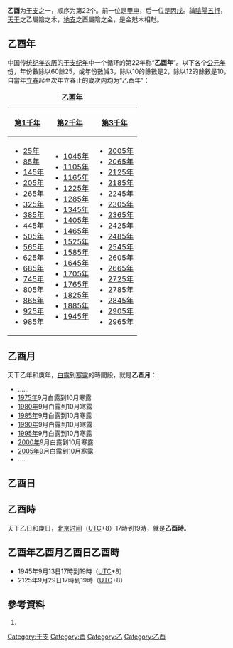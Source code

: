 {{Ganzhi-1}}

'''乙酉'''为[[干支|干支]]之一，顺序为第22个。前一位是[[甲申|甲申]]，后一位是[[丙戌|丙戌]]。論[[陰陽|陰陽]][[五行|五行]]，[[天干|天干]]之乙屬陰之木，[[地支|地支]]之酉屬陰之金，是金尅木相尅。

==乙酉年==
中国传统[[纪年|纪年]][[农历|农历]]的[[干支纪年|干支纪年]]中一个循环的第22年称“'''乙酉年'''”。以下各个[[公元|公元]][[年|年]]份，年份數除以60餘25，或年份數減3，除以10的餘數是2，除以12的餘數是10，自當年[[立春|立春]]起至次年立春止的歲次内均为“乙酉年”：

{| class="wikitable"
|+'''乙酉年'''
|-
![[第1千年|第1千年]]!![[第2千年|第2千年]]!![[第3千年|第3千年]]
|-
|
*[[25年|25年]]
*[[85年|85年]]
*[[145年|145年]]
*[[205年|205年]]
*[[265年|265年]]
*[[325年|325年]]
*[[385年|385年]]
*[[445年|445年]]
*[[505年|505年]]
*[[565年|565年]]
*[[625年|625年]]
*[[685年|685年]]
*[[745年|745年]]
*[[805年|805年]]
*[[865年|865年]]
*[[925年|925年]]
*[[985年|985年]]
|
*[[1045年|1045年]]
*[[1105年|1105年]]
*[[1165年|1165年]]
*[[1225年|1225年]]
*[[1285年|1285年]]
*[[1345年|1345年]]
*[[1405年|1405年]]
*[[1465年|1465年]]
*[[1525年|1525年]]
*[[1585年|1585年]]
*[[1645年|1645年]]
*[[1705年|1705年]]
*[[1765年|1765年]]
*[[1825年|1825年]]
*[[1885年|1885年]]
*[[1945年|1945年]]
|
*[[2005年|2005年]]
*[[2065年|2065年]]
*[[2125年|2125年]]
*[[2185年|2185年]]
*[[2245年|2245年]]
*[[2305年|2305年]]
*[[2365年|2365年]]
*[[2425年|2425年]]
*[[2485年|2485年]]
*[[2545年|2545年]]
*[[2605年|2605年]]
*[[2665年|2665年]]
*[[2725年|2725年]]
*[[2785年|2785年]]
*[[2845年|2845年]]
*[[2905年|2905年]]
*[[2965年|2965年]]
|}

==乙酉月==
天干乙年和庚年，[[白露|白露]]到[[寒露|寒露]]的時間段，就是'''乙酉月'''：

*……
*[[1975年|1975年]]9月白露到10月寒露
*[[1980年|1980年]]9月白露到10月寒露
*[[1985年|1985年]]9月白露到10月寒露
*[[1990年|1990年]]9月白露到10月寒露
*[[1995年|1995年]]9月白露到10月寒露
*[[2000年|2000年]]9月白露到10月寒露
*[[2005年|2005年]]9月白露到10月寒露
*……

==乙酉日==
{{平年干支紀日	
|J101=	14年、94年、174年、254年、334年、414年、494年、574年、654年、734年、814年、894年、974年、1054年、1134年、1214年、1294年、1374年、1454年、1534年、1614年、……
|J102=	71年、151年、231年、311年、391年、471年、551年、631年、711年、791年、871年、951年、1031年、1111年、1191年、1271年、1351年、1431年、1511年、1591年、……
|J103=	25年、105年、185年、265年、345年、425年、505年、585年、665年、745年、825年、905年、985年、1065年、1145年、1225年、1305年、1385年、1465年、1545年、……
|J104=	82年、162年、242年、322年、402年、482年、562年、642年、722年、802年、882年、962年、1042年、1122年、1202年、1282年、1362年、1442年、1522年、1602年、……
|J105=	59年、139年、219年、299年、379年、459年、539年、619年、699年、779年、859年、939年、1019年、1099年、1179年、1259年、1339年、1419年、1499年、1579年、……
|J106=	13年、93年、173年、253年、333年、413年、493年、573年、653年、733年、813年、893年、973年、1053年、1133年、1213年、1293年、1373年、1453年、1533年、1613年、……
|J107=	70年、150年、230年、310年、390年、470年、550年、630年、710年、790年、870年、950年、1030年、1110年、1190年、1270年、1350年、1430年、1510年、1590年、……
|J108=	47年、127年、207年、287年、367年、447年、527年、607年、687年、767年、847年、927年、1007年、1087年、1167年、1247年、1327年、1407年、1487年、1567年、……
|J109=	81年、161年、241年、321年、401年、481年、561年、641年、721年、801年、881年、961年、1041年、1121年、1201年、1281年、1361年、1441年、1521年、1601年、……
|J110=	58年、138年、218年、298年、378年、458年、538年、618年、698年、778年、858年、938年、1018年、1098年、1178年、1258年、1338年、1418年、1498年、1578年、……
|J111=	35年、115年、195年、275年、355年、435年、515年、595年、675年、755年、835年、915年、995年、1075年、1155年、1235年、1315年、1395年、1475年、1555年、……
|J112=	69年、149年、229年、309年、389年、469年、549年、629年、709年、789年、869年、949年、1029年、1109年、1189年、1269年、1349年、1429年、1509年、1589年、……
|J113=	46年、126年、206年、286年、366年、446年、526年、606年、686年、766年、846年、926年、1006年、1086年、1166年、1246年、1326年、1406年、1486年、1566年、……
|J114=	23年、103年、183年、263年、343年、423年、503年、583年、663年、743年、823年、903年、983年、1063年、1143年、1223年、1303年、1383年、1463年、1543年、1623年、……
|J115=	57年、137年、217年、297年、377年、457年、537年、617年、697年、777年、857年、937年、1017年、1097年、1177年、1257年、1337年、1417年、1497年、1577年、……
|J116=	34年、114年、194年、274年、354年、434年、514年、594年、674年、754年、834年、914年、994年、1074年、1154年、1234年、1314年、1394年、1474年、1554年、……
|J117=	11年、91年、171年、251年、331年、411年、491年、571年、651年、731年、811年、891年、971年、1051年、1131年、1211年、1291年、1371年、1451年、1531年、1611年、……
|J118=	45年、125年、205年、285年、365年、445年、525年、605年、685年、765年、845年、925年、1005年、1085年、1165年、1245年、1325年、1405年、1485年、1565年、……
|J119=	22年、102年、182年、262年、342年、422年、502年、582年、662年、742年、822年、902年、982年、1062年、1142年、1222年、1302年、1382年、1462年、1542年、1622年、……
|J120=	79年、159年、239年、319年、399年、479年、559年、639年、719年、799年、879年、959年、1039年、1119年、1199年、1279年、1359年、1439年、1519年、1599年、……
|J121=	33年、113年、193年、273年、353年、433年、513年、593年、673年、753年、833年、913年、993年、1073年、1153年、1233年、1313年、1393年、1473年、1553年、……
|J122=	10年、90年、170年、250年、330年、410年、490年、570年、650年、730年、810年、890年、970年、1050年、1130年、1210年、1290年、1370年、1450年、1530年、1610年、……
|J123=	67年、147年、227年、307年、387年、467年、547年、627年、707年、787年、867年、947年、1027年、1107年、1187年、1267年、1347年、1427年、1507年、1587年、……
|J124=	21年、101年、181年、261年、341年、421年、501年、581年、661年、741年、821年、901年、981年、1061年、1141年、1221年、1301年、1381年、1461年、1541年、1621年、……
|J125=	78年、158年、238年、318年、398年、478年、558年、638年、718年、798年、878年、958年、1038年、1118年、1198年、1278年、1358年、1438年、1518年、1598年、……
|J126=	55年、135年、215年、295年、375年、455年、535年、615年、695年、775年、855年、935年、1015年、1095年、1175年、1255年、1335年、1415年、1495年、1575年、……
|J127=	9年、89年、169年、249年、329年、409年、489年、569年、649年、729年、809年、889年、969年、1049年、1129年、1209年、1289年、1369年、1449年、1529年、1609年、……
|J128=	66年、146年、226年、306年、386年、466年、546年、626年、706年、786年、866年、946年、1026年、1106年、1186年、1266年、1346年、1426年、1506年、1586年、……
|J129=	43年、123年、203年、283年、363年、443年、523年、603年、683年、763年、843年、923年、1003年、1083年、1163年、1243年、1323年、1403年、1483年、1563年、……
|J130=	77年、157年、237年、317年、397年、477年、557年、637年、717年、797年、877年、957年、1037年、1117年、1197年、1277年、1357年、1437年、1517年、1597年、……
|J131=	54年、134年、214年、294年、374年、454年、534年、614年、694年、774年、854年、934年、1014年、1094年、1174年、1254年、1334年、1414年、1494年、1574年、……
|J201=	31年、111年、191年、271年、351年、431年、511年、591年、671年、751年、831年、911年、991年、1071年、1151年、1231年、1311年、1391年、1471年、1551年、……
|J202=	65年、145年、225年、305年、385年、465年、545年、625年、705年、785年、865年、945年、1025年、1105年、1185年、1265年、1345年、1425年、1505年、1585年、……
|J203=	42年、122年、202年、282年、362年、442年、522年、602年、682年、762年、842年、922年、1002年、1082年、1162年、1242年、1322年、1402年、1482年、1562年、……
|J204=	19年、99年、179年、259年、339年、419年、499年、579年、659年、739年、819年、899年、979年、1059年、1139年、1219年、1299年、1379年、1459年、1539年、1619年、……
|J205=	53年、133年、213年、293年、373年、453年、533年、613年、693年、773年、853年、933年、1013年、1093年、1173年、1253年、1333年、1413年、1493年、1573年、……
|J206=	30年、110年、190年、270年、350年、430年、510年、590年、670年、750年、830年、910年、990年、1070年、1150年、1230年、1310年、1390年、1470年、1550年、……
|J207=	7年、87年、167年、247年、327年、407年、487年、567年、647年、727年、807年、887年、967年、1047年、1127年、1207年、1287年、1367年、1447年、1527年、1607年、……
|J208=	41年、121年、201年、281年、361年、441年、521年、601年、681年、761年、841年、921年、1001年、1081年、1161年、1241年、1321年、1401年、1481年、1561年、……
|J209=	18年、98年、178年、258年、338年、418年、498年、578年、658年、738年、818年、898年、978年、1058年、1138年、1218年、1298年、1378年、1458年、1538年、1618年、……
|J210=	75年、155年、235年、315年、395年、475年、555年、635年、715年、795年、875年、955年、1035年、1115年、1195年、1275年、1355年、1435年、1515年、1595年、……
|J211=	29年、109年、189年、269年、349年、429年、509年、589年、669年、749年、829年、909年、989年、1069年、1149年、1229年、1309年、1389年、1469年、1549年、……
|J212=	6年、86年、166年、246年、326年、406年、486年、566年、646年、726年、806年、886年、966年、1046年、1126年、1206年、1286年、1366年、1446年、1526年、1606年、……
|J213=	63年、143年、223年、303年、383年、463年、543年、623年、703年、783年、863年、943年、1023年、1103年、1183年、1263年、1343年、1423年、1503年、1583年、……
|J214=	17年、97年、177年、257年、337年、417年、497年、577年、657年、737年、817年、897年、977年、1057年、1137年、1217年、1297年、1377年、1457年、1537年、1617年、……
|J215=	74年、154年、234年、314年、394年、474年、554年、634年、714年、794年、874年、954年、1034年、1114年、1194年、1274年、1354年、1434年、1514年、1594年、……
|J216=	51年、131年、211年、291年、371年、451年、531年、611年、691年、771年、851年、931年、1011年、1091年、1171年、1251年、1331年、1411年、1491年、1571年、……
|J217=	5年、85年、165年、245年、325年、405年、485年、565年、645年、725年、805年、885年、965年、1045年、1125年、1205年、1285年、1365年、1445年、1525年、1605年、……
|J218=	62年、142年、222年、302年、382年、462年、542年、622年、702年、782年、862年、942年、1022年、1102年、1182年、1262年、1342年、1422年、1502年、1582年、……
|J219=	39年、119年、199年、279年、359年、439年、519年、599年、679年、759年、839年、919年、999年、1079年、1159年、1239年、1319年、1399年、1479年、1559年、……
|J220=	73年、153年、233年、313年、393年、473年、553年、633年、713年、793年、873年、953年、1033年、1113年、1193年、1273年、1353年、1433年、1513年、1593年、……
|J221=	50年、130年、210年、290年、370年、450年、530年、610年、690年、770年、850年、930年、1010年、1090年、1170年、1250年、1330年、1410年、1490年、1570年、……
|J222=	27年、107年、187年、267年、347年、427年、507年、587年、667年、747年、827年、907年、987年、1067年、1147年、1227年、1307年、1387年、1467年、1547年、……
|J223=	61年、141年、221年、301年、381年、461年、541年、621年、701年、781年、861年、941年、1021年、1101年、1181年、1261年、1341年、1421年、1501年、1581年、……
|J224=	38年、118年、198年、278年、358年、438年、518年、598年、678年、758年、838年、918年、998年、1078年、1158年、1238年、1318年、1398年、1478年、1558年、……
|J225=	15年、95年、175年、255年、335年、415年、495年、575年、655年、735年、815年、895年、975年、1055年、1135年、1215年、1295年、1375年、1455年、1535年、1615年、……
|J226=	49年、129年、209年、289年、369年、449年、529年、609年、689年、769年、849年、929年、1009年、1089年、1169年、1249年、1329年、1409年、1489年、1569年、……
|J227=	26年、106年、186年、266年、346年、426年、506年、586年、666年、746年、826年、906年、986年、1066年、1146年、1226年、1306年、1386年、1466年、1546年、……
|J228=	83年、163年、243年、323年、403年、483年、563年、643年、723年、803年、883年、963年、1043年、1123年、1203年、1283年、1363年、1443年、1523年、1603年、……
|J301=	37年、117年、197年、277年、357年、437年、517年、597年、677年、757年、837年、917年、997年、1077年、1157年、1237年、1317年、1397年、1477年、1557年、……
|G101=	1593年、1673年、1719年、1799年、1822年、1925年、2005年、2085年
|G102=	1650年、1753年、1879年、1902年、1982年、2062年
|G103=	1627年、1730年、1833年、1959年、2039年
|G104=	1661年、1707年、1787年、1810年、1890年、1913年、1993年、2073年
|G105=	1638年、1741年、1867年、1970年、2050年
|G106=	1615年、1695年、1718年、1798年、1821年、1947年、2027年
|G107=	1649年、1775年、1878年、1901年、1981年、2061年
|G108=	1626年、1729年、1855年、1958年、2038年
|G109=	1603年、1683年、1706年、1786年、1809年、1889年、1935年、2015年、2095年
|G110=	1637年、1763年、1866年、1969年、2049年
|G111=	1614年、1694年、1717年、1797年、1843年、1946年、2026年
|G112=	1591年、1671年、1774年、1877年、1900年、1923年、2003年、2083年
|G113=	1625年、1751年、1854年、1957年、2037年
|G114=	1602年、1682年、1705年、1785年、1831年、1934年、2014年、2094年
|G115=	1659年、1762年、1865年、1911年、1991年、2071年
|G116=	1613年、1693年、1739年、1842年、1945年、2025年
|G117=	1590年、1670年、1773年、1819年、1899年、1922年、2002年、2082年
|G118=	1647年、1750年、1853年、1979年、2059年
|G119=	1601年、1681年、1727年、1830年、1933年、2013年、2093年
|G120=	1658年、1761年、1807年、1887年、1910年、1990年、2070年
|G121=	1635年、1738年、1841年、1967年、2047年
|G122=	1589年、1669年、1715年、1795年、1818年、1898年、1921年、2001年、2081年
|G123=	1646年、1749年、1875年、1978年、2058年
|G124=	1623年、1726年、1829年、1955年、2035年
|G125=	1657年、1703年、1783年、1806年、1886年、1909年、1989年、2069年
|G126=	1634年、1737年、1863年、1966年、2046年
|G127=	1611年、1691年、1714年、1794年、1817年、1897年、1943年、2023年
|G128=	1645年、1771年、1874年、1977年、2057年
|G129=	1622年、1725年、1851年、1954年、2034年
|G130=	1599年、1679年、1702年、1782年、1805年、1885年、1931年、2011年、2091年
|G131=	1633年、1759年、1862年、1965年、2045年
|G201=	1610年、1690年、1713年、1793年、1839年、1942年、2022年
|G202=	1587年、1667年、1770年、1873年、1919年、1999年、2079年
|G203=	1621年、1747年、1850年、1953年、2033年
|G204=	1598年、1678年、1701年、1781年、1827年、1930年、2010年、2090年
|G205=	1655年、1758年、1861年、1907年、1987年、2067年
|G206=	1609年、1689年、1735年、1838年、1941年、2021年
|G207=	1586年、1666年、1769年、1815年、1895年、1918年、1998年、2078年
|G208=	1643年、1746年、1849年、1975年、2055年
|G209=	1597年、1677年、1700年、1723年、1826年、1929年、2009年、2089年
|G210=	1654年、1757年、1803年、1883年、1906年、1986年、2066年
|G211=	1631年、1734年、1837年、1963年、2043年
|G212=	1585年、1665年、1711年、1791年、1814年、1894年、1917年、1997年、2077年、2100年
|G213=	1642年、1745年、1871年、1974年、2054年
|G214=	1619年、1699年、1722年、1825年、1951年、2031年
|G215=	1653年、1779年、1802年、1882年、1905年、1985年、2065年
|G216=	1630年、1733年、1859年、1962年、2042年
|G217=	1607年、1687年、1710年、1790年、1813年、1893年、1939年、2019年、2099年
|G218=	1641年、1767年、1870年、1973年、2053年
|G219=	1618年、1698年、1721年、1847年、1950年、2030年
|G220=	1595年、1675年、1778年、1801年、1881年、1927年、2007年、2087年
|G221=	1629年、1755年、1858年、1961年、2041年
|G222=	1606年、1686年、1709年、1789年、1835年、1938年、2018年、2098年
|G223=	1583年、1663年、1766年、1869年、1915年、1995年、2075年
|G224=	1617年、1697年、1743年、1846年、1949年、2029年
|G225=	1594年、1674年、1777年、1800年、1823年、1926年、2006年、2086年
|G226=	1651年、1754年、1857年、1903年、1983年、2063年
|G227=	1605年、1685年、1731年、1834年、1937年、2017年、2097年
|G228=	1582年、1662年、1765年、1811年、1891年、1914年、1994年、2074年
|G301=	1639年、1742年、1845年、1971年、2051年
}}	
	
{{閏年干支紀日	
|J101=	無
|J102=	無
|J103=	48年、128年、208年、288年、368年、448年、528年、608年、688年、768年、848年、928年、1008年、1088年、1168年、1248年、1328年、1408年、1488年、1568年、……
|J104=	無
|J105=	無
|J106=	36年、116年、196年、276年、356年、436年、516年、596年、676年、756年、836年、916年、996年、1076年、1156年、1236年、1316年、1396年、1476年、1556年、……
|J107=	無
|J108=	無
|J109=	24年、104年、184年、264年、344年、424年、504年、584年、664年、744年、824年、904年、984年、1064年、1144年、1224年、1304年、1384年、1464年、1544年、……
|J110=	無
|J111=	無
|J112=	12年、92年、172年、252年、332年、412年、492年、572年、652年、732年、812年、892年、972年、1052年、1132年、1212年、1292年、1372年、1452年、1532年、……
|J113=	無
|J114=	無
|J115=	80年、160年、240年、320年、400年、480年、560年、640年、720年、800年、880年、960年、1040年、1120年、1200年、1280年、1360年、1440年、1520年、1600年、……
|J116=	無
|J117=	無
|J118=	68年、148年、228年、308年、388年、468年、548年、628年、708年、788年、868年、948年、1028年、1108年、1188年、1268年、1348年、1428年、1508年、1588年、……
|J119=	無
|J120=	無
|J121=	56年、136年、216年、296年、376年、456年、536年、616年、696年、776年、856年、936年、1016年、1096年、1176年、1256年、1336年、1416年、1496年、1576年、……
|J122=	無
|J123=	無
|J124=	44年、124年、204年、284年、364年、444年、524年、604年、684年、764年、844年、924年、1004年、1084年、1164年、1244年、1324年、1404年、1484年、1564年、……
|J125=	無
|J126=	無
|J127=	32年、112年、192年、272年、352年、432年、512年、592年、672年、752年、832年、912年、992年、1072年、1152年、1232年、1312年、1392年、1472年、1552年、……
|J128=	無
|J129=	無
|J130=	20年、100年、180年、260年、340年、420年、500年、580年、660年、740年、820年、900年、980年、1060年、1140年、1220年、1300年、1380年、1460年、1540年、……
|J131=	無
|J201=	無
|J202=	8年、88年、168年、248年、328年、408年、488年、568年、648年、728年、808年、888年、968年、1048年、1128年、1208年、1288年、1368年、1448年、1528年、……
|J203=	無
|J204=	無
|J205=	76年、156年、236年、316年、396年、476年、556年、636年、716年、796年、876年、956年、1036年、1116年、1196年、1276年、1356年、1436年、1516年、1596年、……
|J206=	無
|J207=	無
|J208=	64年、144年、224年、304年、384年、464年、544年、624年、704年、784年、864年、944年、1024年、1104年、1184年、1264年、1344年、1424年、1504年、1584年、……
|J209=	無
|J210=	無
|J211=	52年、132年、212年、292年、372年、452年、532年、612年、692年、772年、852年、932年、1012年、1092年、1172年、1252年、1332年、1412年、1492年、1572年、……
|J212=	無
|J213=	無
|J214=	40年、120年、200年、280年、360年、440年、520年、600年、680年、760年、840年、920年、1000年、1080年、1160年、1240年、1320年、1400年、1480年、1560年、……
|J215=	無
|J216=	無
|J217=	28年、108年、188年、268年、348年、428年、508年、588年、668年、748年、828年、908年、988年、1068年、1148年、1228年、1308年、1388年、1468年、1548年、……
|J218=	無
|J219=	無
|J220=	16年、96年、176年、256年、336年、416年、496年、576年、656年、736年、816年、896年、976年、1056年、1136年、1216年、1296年、1376年、1456年、1536年、……
|J221=	無
|J222=	無
|J223=	84年、164年、244年、324年、404年、484年、564年、644年、724年、804年、884年、964年、1044年、1124年、1204年、1284年、1364年、1444年、1524年、1604年、……
|J224=	無
|J225=	無
|J226=	72年、152年、232年、312年、392年、472年、552年、632年、712年、792年、872年、952年、1032年、1112年、1192年、1272年、1352年、1432年、1512年、1592年、……
|J227=	無
|J228=	無
|J229=	60年、140年、220年、300年、380年、460年、540年、620年、700年、780年、860年、940年、1020年、1100年、1180年、1260年、1340年、1420年、1500年、1580年、……
|G101=	1616年、1696年、1948年、2028年
|G102=	1776年
|G103=	1856年
|G104=	1604年、1684年、1936年、2016年、2096年
|G105=	1764年
|G106=	1844年
|G107=	1592年、1672年、1924年、2004年、2084年
|G108=	1752年
|G109=	1832年
|G110=	1660年、1912年、1992年、2072年
|G111=	1740年
|G112=	1820年
|G113=	1648年、1980年、2060年
|G114=	1728年
|G115=	1808年、1888年、2068年
|G116=	1636年、1968年、2048年
|G117=	1716年、1796年
|G118=	1876年
|G119=	1624年、1956年、2036年
|G120=	1704年、1784年
|G121=	1864年
|G122=	1612年、1692年、1944年、2024年
|G123=	1772年
|G124=	1852年
|G125=	1600年、1680年、1932年、2012年、2092年
|G126=	1760年
|G127=	1840年
|G128=	1588年、1668年、1920年、2000年、2080年
|G129=	1748年
|G130=	1828年
|G131=	1656年、1908年、1988年、2068年
|G201=	1736年
|G202=	1816年、1896年
|G203=	1644年、1976年、2056年
|G204=	1724年
|G205=	1804年、1884年、2064年
|G206=	1632年、1964年、2044年
|G207=	1712年、1792年
|G208=	1872年
|G209=	1620年、1952年、2032年
|G210=	1780年
|G211=	1860年
|G212=	1608年、1688年、1940年、2020年
|G213=	1768年
|G214=	1848年
|G215=	1596年、1676年、1928年、2008年、2088年
|G216=	1756年
|G217=	1836年
|G218=	1584年、1664年、1916年、1996年、2076年
|G219=	1744年
|G220=	1824年
|G221=	1652年、1904年、1984年、2064年
|G222=	1732年
|G223=	1812年、1892年、2072年
|G224=	1640年、1972年、2052年
|G225=	1720年
|G226=	1880年
|G227=	1628年、1960年、2040年
|G228=	1708年、1788年
|G229=	1868年
}}	

==乙酉時==
天干乙日和庚日，[[北京时间|北京时间]]（[[协调世界时|UTC]]+8）17時到19時，就是'''乙酉時'''。

==乙酉年乙酉月乙酉日乙酉時==
*1945年9月13日17時到19時（[[协调世界时|UTC]]+8）
*2125年9月29日17時到19時（[[协调世界时|UTC]]+8）

==參考資料==
#{{中西曆轉換}}

[[Category:干支|Category:干支]]
[[Category:酉|Category:酉]]
[[Category:乙|Category:乙]]
[[Category:乙酉|Category:乙酉]]